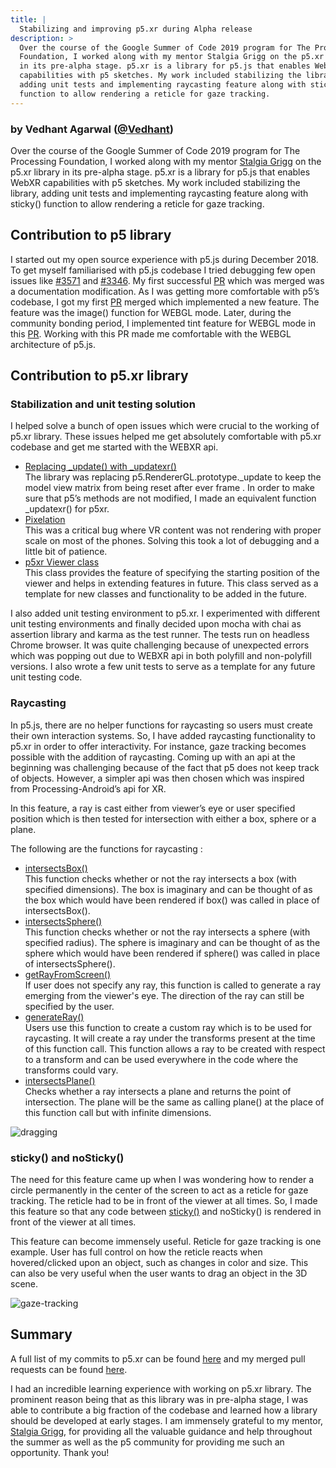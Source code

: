 ```yaml
---
title: |
  Stabilizing and improving p5.xr during Alpha release
description: >
  Over the course of the Google Summer of Code 2019 program for The Processing
  Foundation, I worked along with my mentor Stalgia Grigg on the p5.xr library
  in its pre-alpha stage. p5.xr is a library for p5.js that enables WebXR
  capabilities with p5 sketches. My work included stabilizing the library,
  adding unit tests and implementing raycasting feature along with sticky()
  function to allow rendering a reticle for gaze tracking.
---
```



### **by Vedhant Agarwal ([@Vedhant](https://github.com/vedhant))**

Over the course of the Google Summer of Code 2019 program for The Processing Foundation, I worked along with my mentor [Stalgia Grigg](https://github.com/stalgiag) on the p5.xr library in its pre-alpha stage. p5.xr is a library for p5.js that enables WebXR capabilities with p5 sketches. My work included stabilizing the library, adding unit tests and implementing raycasting feature along with sticky() function to allow rendering a reticle for gaze tracking.

## **Contribution to p5 library**

I started out my open source experience with p5.js during December 2018. To get myself familiarised with p5.js codebase I tried debugging few open issues like [#3571](https://github.com/processing/p5.js/issues/3571) and [#3346](https://github.com/processing/p5.js/issues/3346). My first successful [PR](https://github.com/processing/p5.js/pull/3405) which was merged was a documentation modification. As I was getting more comfortable with p5’s codebase, I got my first [PR](https://github.com/processing/p5.js/pull/3634) merged which implemented a new feature. The feature was the image() function for WEBGL mode. Later, during the community bonding period, I implemented tint feature for WEBGL mode in this [PR](https://github.com/processing/p5.js/pull/3709). Working with this PR made me comfortable with the WEBGL architecture of p5.js.

## **Contribution to p5.xr library**

### **Stabilization and unit testing solution**

I helped solve a bunch of open issues which were crucial to the working of p5.xr library. These issues helped me get absolutely comfortable with p5.xr codebase and get me started with the WEBXR api.

* [Replacing \_update() with \_updatexr()](https://github.com/stalgiag/p5.xr/pull/21) \
  The library was replacing p5.RendererGL.prototype.\_update to keep the model view matrix from being reset after ever frame . In order to make sure that p5’s methods are not modified, I made an equivalent function \_updatexr() for p5xr.
* [Pixelation](https://github.com/stalgiag/p5.xr/pull/24) \
  This was a critical bug where VR content was not rendering with proper scale on most of the phones. Solving this took a lot of debugging and a little bit of patience.
* [p5xr Viewer class](https://github.com/stalgiag/p5.xr/pull/28) \
  This class provides the feature of specifying the starting position of the viewer and helps in extending features in future. This class served as a template for new classes and functionality to be added in the future.

I also added unit testing environment to p5.xr. I experimented with different unit testing environments and finally decided upon mocha with chai as assertion library and karma as the test runner. The tests run on headless Chrome browser. It was quite challenging because of unexpected errors which was popping out due to WEBXR api in both polyfill and non-polyfill versions. I also wrote a few unit tests to serve as a template for any future unit testing code.

### **Raycasting**

In p5.js, there are no helper functions for raycasting so users must create their own interaction systems. So, I have added raycasting functionality to p5.xr in order to offer interactivity. For instance, gaze tracking becomes possible with the addition of raycasting. Coming up with an api at the beginning was challenging because of the fact that p5 does not keep track of objects. However, a simpler api was then chosen which was inspired from Processing-Android’s api for XR.

In this feature, a ray is cast either from viewer’s eye or user specified position which is then tested for intersection with either a box, sphere or a plane.

The following are the functions for raycasting :

* [intersectsBox()](https://github.com/stalgiag/p5.xr/pull/49) \
  This function checks whether or not the ray intersects a box (with specified dimensions). The box is imaginary and can be thought of as the box which would have been rendered if box() was called in place of intersectsBox().
* [intersectsSphere()](https://github.com/stalgiag/p5.xr/pull/48) \
  This function checks whether or not the ray intersects a sphere (with specified radius). The sphere is imaginary and can be thought of as the sphere which would have been rendered if sphere() was called in place of intersectsSphere().
* [getRayFromScreen()](https://github.com/stalgiag/p5.xr/pull/48) \
  If user does not specify any ray, this function is called to generate a ray emerging from the viewer's eye. The direction of the ray can still be specified by the user.
* [generateRay()](https://github.com/stalgiag/p5.xr/pull/48) \
  Users use this function to create a custom ray which is to be used for raycasting. It will create a ray under the transforms present at the time of this function call. This function allows a ray to be created with respect to a transform and can be used everywhere in the code where the transforms could vary.
* [intersectsPlane()](https://github.com/stalgiag/p5.xr/pull/50) \
  Checks whether a ray intersects a plane and returns the point of intersection. The plane will be the same as calling plane() at the place of this function call but with infinite dimensions.

![dragging](https://vedhant.github.io/gsoc_wpr/grid.gif)

### **sticky() and noSticky()**

The need for this feature came up when I was wondering how to render a circle permanently in the center of the screen to act as a reticle for gaze tracking. The reticle had to be in front of the viewer at all times. So, I made this feature so that any code between [sticky()](https://github.com/stalgiag/p5.xr/pull/52) and noSticky() is rendered in front of the viewer at all times.

This feature can become immensely useful. Reticle for gaze tracking is one example. User has full control on how the reticle reacts when hovered/clicked upon an object, such as changes in color and size. This can also be very useful when the user wants to drag an object in the 3D scene.

![gaze-tracking](https://vedhant.github.io/gsoc_wpr/reticle.gif)

## **Summary**

A full list of my commits to p5.xr can be found [here](https://www.google.com/url?q=https://github.com/stalgiag/p5.xr/commits?author%3Dvedhant\&source=gmail\&ust=1566566535693000\&usg=AFQjCNG5U-KdJSpW0v_3ouqCLTnfYm9Vxw) and my merged pull requests can be found [here](https://github.com/stalgiag/p5.xr/pulls?utf8=%E2%9C%93\&q=is%3Apr+is%3Aclosed+author%3Avedhant+is%3Amerged).

I had an incredible learning experience with working on p5.xr library. The prominent reason being that as this library was in pre-alpha stage, I was able to contribute a big fraction of the codebase and learned how a library should be developed at early stages. I am immensely grateful to my mentor, [Stalgia Grigg](https://github.com/stalgiag), for providing all the valuable guidance and help throughout the summer as well as the p5 community for providing me such an opportunity. Thank you!

